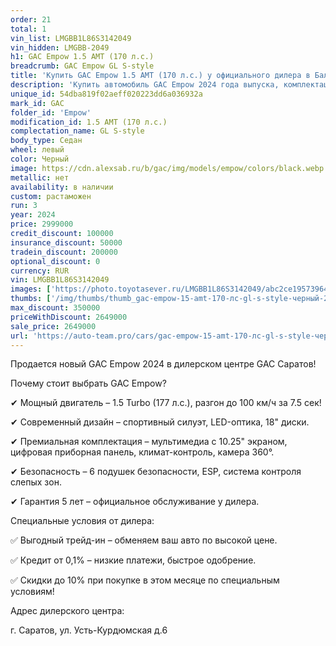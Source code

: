 ```yaml
---
order: 21
total: 1
vin_list: LMGBB1L86S3142049
vin_hidden: LMGBB-2049
h1: GAC Empow 1.5 AMT (170 л.с.)
breadcrumb: GAC Empow GL S-style
title: 'Купить GAC Empow 1.5 AMT (170 л.с.) у официального дилера в Балаково'
description: 'Купить автомобиль GAC Empow 2024 года выпуска, комплектация GL S-style, цвет - Черный, двигатель - 1.5 AMT (170 л.с.) у официального дилера в г. Балаково. Стоимость данного автомобиля GAC Empow – 2649000'
unique_id: 54dba819f02aeff020223dd6a036932a
mark_id: GAC
folder_id: 'Empow'
modification_id: 1.5 AMT (170 л.с.)
complectation_name: GL S-style
body_type: Седан
wheel: левый
color: Черный
image: https://cdn.alexsab.ru/b/gac/img/models/empow/colors/black.webp
metallic: нет
availability: в наличии
custom: растаможен
run: 3
year: 2024
price: 2999000
credit_discount: 100000
insurance_discount: 50000
tradein_discount: 200000
optional_discount: 0
currency: RUR
vin: LMGBB1L86S3142049
images: ['https://photo.toyotasever.ru/LMGBB1L86S3142049/abc2ce19573964aa15ffe8f939464d5b.jpeg', 'https://photo.toyotasever.ru/LMGBB1L86S3142049/e2f1e9dfa952b399fbdb237d5ce68027.jpeg', 'https://photo.toyotasever.ru/LMGBB1L86S3142049/93cc74343aa515c318ba6f9bba82eccf.jpeg', 'https://photo.toyotasever.ru/LMGBB1L86S3142049/4bd7957c9e634cc7b0adde6d8926c5fc.jpeg', 'https://photo.toyotasever.ru/LMGBB1L86S3142049/9b275aa00b49e0c8da57a403bd78dacb.jpeg', 'https://photo.toyotasever.ru/LMGBB1L86S3142049/bdb3cbea6e76653f492fc14b861991c6.jpeg', 'https://photo.toyotasever.ru/LMGBB1L86S3142049/1038bfd5cfb4608aaabd5c7d6e9c8a63.jpeg', 'https://photo.toyotasever.ru/LMGBB1L86S3142049/c63a5a0473aceb29c533d4f55db39af4.jpeg', 'https://photo.toyotasever.ru/LMGBB1L86S3142049/2ab3e6109773c296cb5d27213f6c1f3e.jpeg', 'https://photo.toyotasever.ru/LMGBB1L86S3142049/561a6258ddd8c44fa0251c3eec15865a.jpeg', 'https://photo.toyotasever.ru/LMGBB1L86S3142049/8d8bc23d09b1011862eab24d2eb4f6dd.jpeg', 'https://photo.toyotasever.ru/LMGBB1L86S3142049/a2eedb0a542908a571e6828de8ed5d37.jpeg', 'https://photo.toyotasever.ru/LMGBB1L86S3142049/a5b25a120af3f511e95d96a6c82b2f9e.jpeg', 'https://photo.toyotasever.ru/LMGBB1L86S3142049/835ab07c745a6dc5fbaea8cd5120827e.jpeg', 'https://photo.toyotasever.ru/LMGBB1L86S3142049/a6f301f439f88f0542bb5b74911af536.jpeg', 'https://photo.toyotasever.ru/LMGBB1L86S3142049/fd78d7aa5eb53abd722674961d5c0802.jpeg', 'https://photo.toyotasever.ru/LMGBB1L86S3142049/42dcd317136d47b0b0b1a29ce54873e9.jpeg', 'https://photo.toyotasever.ru/LMGBB1L86S3142049/8e53c7bb99bec730a9997a051454833a.jpeg', 'https://photo.toyotasever.ru/LMGBB1L86S3142049/4e4c795cdb6e37ae8d98a66df636f7b7.jpeg', 'https://photo.toyotasever.ru/LMGBB1L86S3142049/0757bdb3789345d90e36e3156d9c87fd.jpeg', 'https://photo.toyotasever.ru/LMGBB1L86S3142049/48daa0d48a790ade8495598b1cecb0e5.jpeg', 'https://photo.toyotasever.ru/LMGBB1L86S3142049/8cf40867ecf8c1770ffd716115883672.jpeg', 'https://photo.toyotasever.ru/LMGBB1L86S3142049/ac535cda82ec04b1dda931e6a526fc20.jpeg', 'https://photo.toyotasever.ru/LMGBB1L86S3142049/758272fdc98c496ff26da5bd1d139402.jpeg', 'https://photo.toyotasever.ru/LMGBB1L86S3142049/365f5666347dcfd4495274dfdbc4e5e4.jpeg', 'https://photo.toyotasever.ru/LMGBB1L86S3142049/04b3d8e3747831272e810b0dc3b3de93.jpeg', 'https://photo.toyotasever.ru/LMGBB1L86S3142049/70b1e7494184a322fe4a35f9eb2a5d06.jpeg', 'https://photo.toyotasever.ru/LMGBB1L86S3142049/06e5bb4d352f557d5e067ed2602f2762.jpeg', 'https://photo.toyotasever.ru/LMGBB1L86S3142049/b563a15862680544f314235997ab0577.jpeg', 'https://photo.toyotasever.ru/LMGBB1L86S3142049/117b17a8d57db91f1445f72d9a328aa8.jpeg', 'https://photo.toyotasever.ru/LMGBB1L86S3142049/c4130cbacaa696aab5557ce0618ad6c5.jpeg', 'https://photo.toyotasever.ru/LMGBB1L86S3142049/a3b6e20246a130f5c1a31d55f4b9710f.jpeg', 'https://photo.toyotasever.ru/LMGBB1L86S3142049/fb539784b7747d8fc15af3e0c7838318.jpeg', 'https://photo.toyotasever.ru/LMGBB1L86S3142049/76feecb59bfbf07848db81cac88fcd59.jpeg', 'https://photo.toyotasever.ru/LMGBB1L86S3142049/9a4872bd793d1592c87ed28708e0db87.jpeg']
thumbs: ['/img/thumbs/thumb_gac-empow-15-amt-170-лс-gl-s-style-черный-2024_64d5b_0.webp', '/img/thumbs/thumb_gac-empow-15-amt-170-лс-gl-s-style-черный-2024_68027_1.webp', '/img/thumbs/thumb_gac-empow-15-amt-170-лс-gl-s-style-черный-2024_2eccf_2.webp', '/img/thumbs/thumb_gac-empow-15-amt-170-лс-gl-s-style-черный-2024_6c5fc_3.webp', '/img/thumbs/thumb_gac-empow-15-amt-170-лс-gl-s-style-черный-2024_8dacb_4.webp']
max_discount: 350000
priceWithDiscount: 2649000
sale_price: 2649000
url: 'https://auto-team.pro/cars/gac-empow-15-amt-170-лс-gl-s-style-черный-2024/'
---
```

<p>
 Продается новый GAC Empow 2024 в дилерском центре GAC Саратов!
</p>
<p>
</p>
<p>
 Почему стоит выбрать GAC Empow?
</p>
<p>
 ✔ Мощный двигатель – 1.5 Turbo (177 л.с.), разгон до 100 км/ч за 7.5 сек!
</p>
<p>
 ✔ Современный дизайн – спортивный силуэт, LED-оптика, 18" диски.
</p>
<p>
 ✔ Премиальная комплектация – мультимедиа с 10.25" экраном, цифровая приборная панель, климат-контроль, камера 360°.
</p>
<p>
 ✔ Безопасность – 6 подушек безопасности, ESP, система контроля слепых зон.
</p>
<p>
 ✔ Гарантия 5 лет – официальное обслуживание у дилера.
</p>
<p>
</p>
<p>
</p>
<p>
 Специальные условия от дилера:
</p>
<p>
 ✅ Выгодный трейд-ин – обменяем ваш авто по высокой цене.
</p>
<p>
 ✅ Кредит от 0,1% – низкие платежи, быстрое одобрение.
</p>
<p>
 ✅ Скидки до 10% при покупке в этом месяце по специальным условиям!
</p>
<p>
</p>
<p>
 Адрес дилерского центра:
</p>
<p>
 г. Саратов, ул. Усть-Курдюмская д.6
</p>
